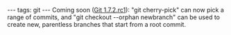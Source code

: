 ---
tags: git
---
Coming soon ([[Git 1.7.2.rc1]]): "git cherry-pick" can now pick a range of commits, and "git checkout --orphan newbranch" can be used to create new, parentless branches that start from a root commit.
